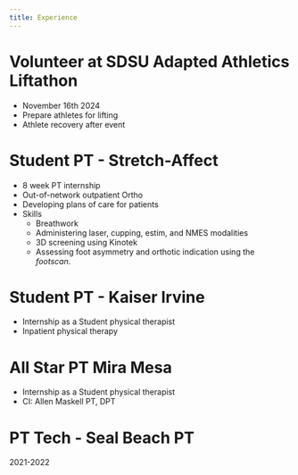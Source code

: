 ```yaml
---
title: Experience
---
```


<!--

# Student PT - B Project

- January - May 2025



- October - December 2024
- CI: Nick Perkins, DPT



-->

# Volunteer at SDSU Adapted Athletics Liftathon

- November 16th 2024
- Prepare athletes for lifting
- Athlete recovery after event

# Student PT - Stretch-Affect

- 8 week PT internship
- Out-of-network outpatient Ortho
- Developing plans of care for patients
- Skills
    - Breathwork
    - Administering laser, cupping, estim, and NMES modalities
    - 3D screening using Kinotek
    - Assessing foot asymmetry and orthotic indication using the *footscan*.

# Student PT - Kaiser Irvine

- Internship as a Student physical therapist
- Inpatient physical therapy


# All Star PT Mira Mesa

- Internship as a Student physical therapist
- CI: Allen Maskell PT, DPT

# PT Tech - Seal Beach PT

2021-2022

